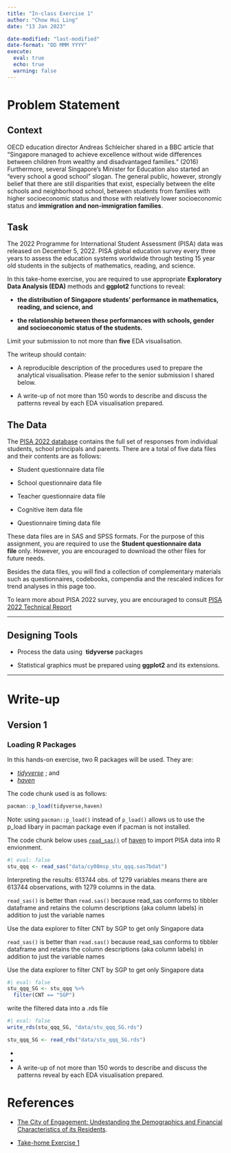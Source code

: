 ```yaml
---
title: "In-class Exercise 1"
author: "Chow Hui Ling"
date: "13 Jan 2023"

date-modified: "last-modified"
date-format: "DD MMM YYYY"
execute: 
  eval: true
  echo: true
  warning: false
---
```


# Problem Statement

## Context

OECD education director Andreas Schleicher shared in a BBC article that “Singapore managed to achieve excellence without wide differences between children from wealthy and disadvantaged families.” (2016) Furthermore, several Singapore’s Minister for Education also started an “every school a good school” slogan. The general public, however, strongly belief that there are still disparities that exist, especially between the elite schools and neighborhood school, between students from families with higher socioeconomic status and those with relatively lower socioeconomic status and **immigration and non-immigration families**.

## Task

The 2022 Programme for International Student Assessment (PISA) data was released on December 5, 2022. PISA global education survey every three years to assess the education systems worldwide through testing 15 year old students in the subjects of mathematics, reading, and science.

In this take-home exercise, you are required to use appropriate **Exploratory Data Analysis (EDA)** methods and **ggplot2** functions to reveal:

-   **the distribution of Singapore students’ performance in mathematics, reading, and science, and**

-   **the relationship between these performances with schools, gender and socioeconomic status of the students.**

Limit your submission to not more than **five** EDA visualisation.

The writeup should contain:

-   A reproducible description of the procedures used to prepare the analytical visualisation. Please refer to the senior submission I shared below.

-   A write-up of not more than 150 words to describe and discuss the patterns reveal by each EDA visualisation prepared.

## The Data

The [PISA 2022 database](https://www.oecd.org/pisa/data/2022database/) contains the full set of responses from individual students, school principals and parents. There are a total of five data files and their contents are as follows:

-   Student questionnaire data file

-   School questionnaire data file

-   Teacher questionnaire data file

-   Cognitive item data file

-   Questionnaire timing data file

These data files are in SAS and SPSS formats. For the purpose of this assignment, you are required to use the **Student questionnaire data file** only. However, you are encouraged to download the other files for future needs.

Besides the data files, you will find a collection of complementary materials such as questionnaires, codebooks, compendia and the rescaled indices for trend analyses in this page too.

To learn more about PISA 2022 survey, you are encouraged to consult [PISA 2022 Technical Report](https://www.oecd.org/pisa/data/pisa2022technicalreport/)

------------------------------------------------------------------------

## Designing Tools

-   Process the data using  **tidyverse** packages

-   Statistical graphics must be prepared using **ggplot2** and its extensions.

------------------------------------------------------------------------

# Write-up

## Version 1

### Loading R Packages

In this hands-on exercise, two R packages will be used. They are:

-   [*tidyverse*](https://www.tidyverse.org/) ; and
-   [*haven*](https://haven.tidyverse.org/reference/index.html)

The code chunk used is as follows:

```r
pacman::p_load(tidyverse,haven)

```

Note: using `pacman::p_load()` instead of `p_load()` allows us to use the p_load libary in pacman package even if pacman is not installed.

The code chunk below uses [`read_sas()`](https://haven.tidyverse.org/reference/read_sas.html) of [haven](https://haven.tidyverse.org/index.html) to import PISA data into R envionment.

```r
#| eval: false
stu_qqq <- read_sas("data/cy08msp_stu_qqq.sas7bdat")
```

Interpreting the results: 613744 obs. of 1279 variables means there are 613744 observations, with 1279 columns in the data.

`read_sas()` is better than `read.sas()` because read_sas conforms to tibbler dataframe and retains the column descriptions (aka column labels) in addition to just the variable names

Use the data explorer to filter CNT by SGP to get only Singapore data

`read_sas()` is better than `read.sas()` because read_sas conforms to tibbler dataframe and retains the column descriptions (aka column labels) in addition to just the variable names

Use the data explorer to filter CNT by SGP to get only Singapore data

```r
#| eval: false
stu_qqq_SG <- stu_qqq %>%
  filter(CNT == "SGP")

```

write the filtered data into a .rds file

```r
#| eval: false
write_rds(stu_qqq_SG, "data/stu_qqq_SG.rds")

```

```r
stu_qqq_SG <- read_rds("data/stu_qqq_SG.rds")
```

-   
-   
-   A write-up of not more than 150 words to describe and discuss the patterns reveal by each EDA visualisation prepared.

# References

-   [The City of Engagement: Undestanding the Demographics and Financial Characteristics of its Residents](https://cosmic-boon.netlify.app/take-home_ex/take-home_ex01/take-home_ex1).

-   [Take-home Exercise 1](https://isss608-ay2023-haileycsy.netlify.app/take-home_ex/take-home_ex01/take-home_ex01)

